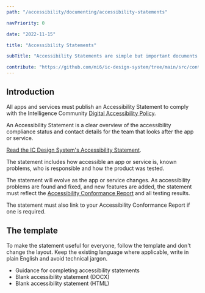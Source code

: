 ```yaml
---
path: "/accessibility/documenting/accessibility-statements"

navPriority: 0

date: "2022-11-15"

title: "Accessibility Statements"

subTitle: "Accessibility Statements are simple but important documents that are useful to everyone."

contribute: "https://github.com/mi6/ic-design-system/tree/main/src/content/structured/accessibility/documenting/accessibility-statements.mdx"
---
```


## Introduction

All apps and services must publish an Accessibility Statement to comply with the Intelligence Community [Digital Accessibility Policy](/accessibility/requirement).

An Accessibility Statement is a clear overview of the accessibility compliance status and contact details for the team that looks after the app or service.

[Read the IC Design System's Accessibility Statement](/icds).

The statement includes how accessible an app or service is, known problems, who is responsible and how the product was tested.

The statement will evolve as the app or service changes. As accessibility problems are found and fixed, and new features are added, the statement must reflect the [Accessibility Conformance Report](/accessibility/documenting/conformance-report) and all testing results.

The statement must also link to your Accessibility Conformance Report if one is required.

## The template

To make the statement useful for everyone, follow the template and don't change the layout. Keep the existing language where applicable, write in plain English and avoid technical jargon.

<ul>
  <li>
    <ic-link
      target=""
      href="/accessibility/documenting/accessibility-statements-guidance"
      rel="noreferer noopener nofollow"
    >
      Guidance for completing accessibility statements
    </ic-link>
  </li>
  <li>
    <ic-link
      target=""
      href="/accessibility-statement-template.docx"
      rel="noreferer noopener nofollow"
    >
      Blank accessibility statement (DOCX)
    </ic-link>
  </li>
  <li>
    <ic-link
      target="_blank"
      href="https://github.com/mi6/ic-design-system/tree/main/static/accessibility-statement-html-blank.html"
      rel="noreferer noopener nofollow"
    >
      Blank accessibility statement (HTML)
    </ic-link>
  </li>
</ul>

